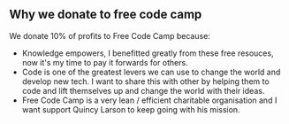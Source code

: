
<Nav />

# Why we donate to free code camp

We donate 10% of profits to Free Code Camp because:

- Knowledge empowers, I benefitted greatly from these free resouces, now it's my time to pay it forwards for others.
- Code is one of the greatest levers we can use to change the world and develop new tech. I want to share this with other by helping them to code and lift themselves up and change the world with their ideas.
- Free Code Camp is a very lean / efficient charitable organisation and I want support Quincy Larson to keep going with his mission.
